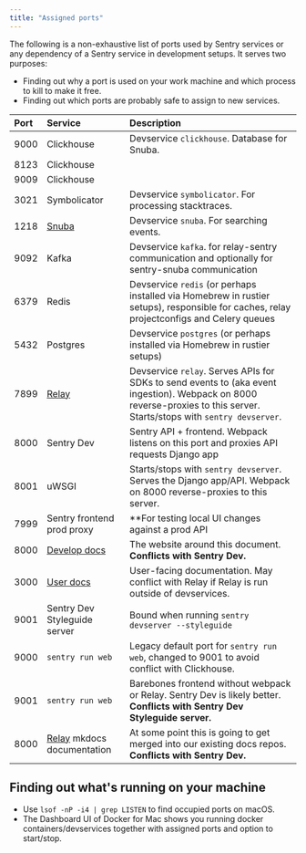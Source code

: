 ```yaml
---
title: "Assigned ports"
---
```


The following is a non-exhaustive list of ports used by Sentry services or any dependency of a Sentry service in development setups. It serves two purposes:

* Finding out why a port is used on your work machine and which process to kill to make it free.
* Finding out which ports are probably safe to assign to new services.

| Port | Service                                    | Description
|:-----|:-------------------------------------------|:-----------
| 9000 | Clickhouse                                 | <Link to="/services/devservices/">Devservice</Link> `clickhouse`. Database for Snuba.
| 8123 | Clickhouse                                 |
| 9009 | Clickhouse                                 | 
| 3021 | Symbolicator                               | <Link to="/services/devservices/">Devservice</Link> `symbolicator`. For processing stacktraces.
| 1218 | [Snuba][]                                  | <Link to="/services/devservices/">Devservice</Link> `snuba`. For searching events.
| 9092 | Kafka                                      | <Link to="/services/devservices/">Devservice</Link> `kafka`. for relay-sentry communication and optionally for sentry-snuba communication
| 6379 | Redis                                      | <Link to="/services/devservices/">Devservice</Link> `redis` (or perhaps installed via Homebrew in rustier setups), responsible for caches, relay projectconfigs and Celery queues
| 5432 | Postgres                                   | <Link to="/services/devservices/">Devservice</Link> `postgres` (or perhaps installed via Homebrew in rustier setups)
| 7899 | [Relay][]                                  | <Link to="/services/devservices/">Devservice</Link> `relay`. Serves APIs for SDKs to send events to (aka event ingestion). Webpack on 8000 reverse-proxies to this server. Starts/stops with `sentry devserver`.
| 8000 | <Link to="/environment/">Sentry Dev</Link> | Sentry API + frontend. Webpack listens on this port and proxies API requests Django app
| 8001 | uWSGI                                      | Starts/stops with `sentry devserver`. Serves the Django app/API. Webpack on 8000 reverse-proxies to this server.
| 7999 | Sentry frontend prod proxy                 | **For testing local UI changes against a prod API
| 8000 | [Develop docs][]                           | The website around this document. **Conflicts with Sentry Dev.**
| 3000 | [User docs][]                              | User-facing documentation. May conflict with Relay if Relay is run outside of devservices.
| 9001 | Sentry Dev Styleguide server               | Bound when running `sentry devserver --styleguide`
| 9000 | `sentry run web`                           | Legacy default port for `sentry run web`, changed to 9001 to avoid conflict with Clickhouse.
| 9001 | `sentry run web`                           | Barebones frontend without webpack or Relay. <Link to="/environment/">Sentry Dev</Link> is likely better. **Conflicts with Sentry Dev Styleguide server.**
| 8000 | [Relay][] mkdocs documentation             | At some point this is going to get merged into our existing docs repos. **Conflicts with Sentry Dev.**

## Finding out what's running on your machine

* Use `lsof -nP -i4 | grep LISTEN` to find occupied ports on macOS.
* The Dashboard UI of Docker for Mac shows you running docker containers/devservices together with assigned ports and option to start/stop.

[Relay]: https://getsentry.github.io/relay/
[Snuba]: https://github.com/getsentry/snuba
[Develop docs]: https://github.com/getsentry/develop/
[User docs]: https://github.com/getsentry/sentry-docs/
